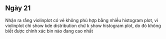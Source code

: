 ## Ngày 21 {-}

Nhận ra rằng violinplot có vẻ không phù hợp bằng nhiều histogram plot, vì violinplot chỉ show kde distribution chứ k show histogram plot, do đó không biết được chính xác bin nào đang cao nhất